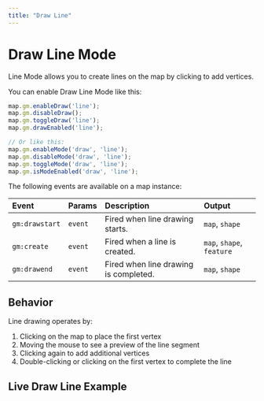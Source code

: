 ```yaml
---
title: "Draw Line"
---
```


# Draw Line Mode

Line Mode allows you to create lines on the map by clicking to add vertices.

You can enable Draw Line Mode like this:

```js
map.gm.enableDraw('line');
map.gm.disableDraw();
map.gm.toggleDraw('line');
map.gm.drawEnabled('line');

// Or like this:
map.gm.enableMode('draw', 'line');
map.gm.disableMode('draw', 'line');
map.gm.toggleMode('draw', 'line');
map.gm.isModeEnabled('draw', 'line');
```

The following events are available on a map instance:

| Event           | Params | Description                                      | Output                    |
| :-------------- | :----- | :----------------------------------------------- |:--------------------------|
| `gm:drawstart`  | `event`| Fired when line drawing starts.                  | `map`, `shape`            |
| `gm:create`     | `event`| Fired when a line is created.                    | `map`, `shape`, `feature` |
| `gm:drawend`    | `event`| Fired when line drawing is completed.            | `map`, `shape`            |

## Behavior

Line drawing operates by:
1. Clicking on the map to place the first vertex
2. Moving the mouse to see a preview of the line segment
3. Clicking again to add additional vertices
4. Double-clicking or clicking on the first vertex to complete the line

## Live Draw Line Example

<BrowserOnlyGmMap
  gmOptions={drawLineOptions} />
